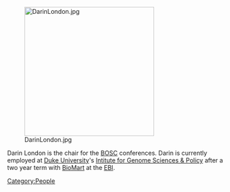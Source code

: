 [[Image:DarinLondon.jpg|300px|center]]

Darin London is the chair for the [[BOSC]] conferences.  Darin is currently employed at [http://www.duke.edu Duke University]'s [http://www.genome.duke.edu Intitute for Genome Sciences &amp; Policy] after a two year term with [http://www.biomart.org BioMart] at the [http://www.ebi.ac.uk EBI].

[[Category:People]]